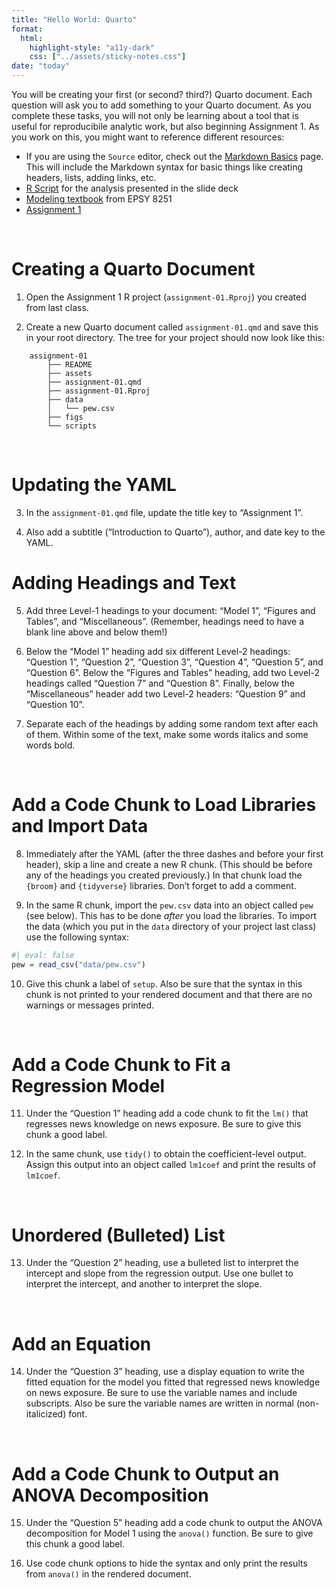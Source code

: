```yaml
---
title: "Hello World: Quarto"
format:
  html:
    highlight-style: "a11y-dark"
    css: ["../assets/sticky-notes.css"]
date: "today"
---
```


You will be creating your first (or second? third?) Quarto document. Each question will ask you to add something to your Quarto document. As you complete these tasks, you will not only be learning about a tool that is useful for reproducibile analytic work, but also beginning Assignment 1. As you work on this, you might want to reference different resources:

- If you are using the `Source` editor, check out the [Markdown Basics](https://quarto.org/docs/authoring/markdown-basics.html) page. This will include the Markdown syntax for basic things like creating headers, lists, adding links, etc.
- [R Script](../scripts/01-regression-review.R) for the analysis presented in the slide deck
- [Modeling textbook](https://zief0002.github.io/modeling/) from EPSY 8251
- [Assignment 1](../assignments/assignment-01.html)

<br />

# Creating a Quarto Document

1. Open the Assignment 1 R project (`assignment-01.Rproj`) you created from last class.

2. Create a new Quarto document called `assignment-01.qmd` and save this in your root directory. The tree for your project should now look like this:

```
    assignment-01
        ├── README
        ├── assets
        ├── assignment-01.qmd
        ├── assignment-01.Rproj
        ├── data
        │   └── pew.csv
        ├── figs
        └── scripts 
```


<br />

# Updating the YAML

3. In the `assignment-01.qmd` file, update the title key to "Assignment 1".

4. Also add a subtitle ("Introduction to Quarto"), author, and date key to the YAML.


# Adding Headings and Text

5. Add three Level-1 headings to your document: "Model 1", "Figures and Tables", and "Miscellaneous". (Remember, headings need to have a blank line above and below them!)

6. Below the "Model 1" heading add six different Level-2 headings: "Question 1", "Question 2", "Question 3", "Question 4", "Question 5", and "Question 6".  Below the "Figures and Tables" heading, add two Level-2 headings called "Question 7" and "Question 8". Finally, below the "Miscellaneous" header add two Level-2 headers: "Question 9" and "Question 10".

7. Separate each of the headings by adding some random text after each of them. Within some of the text, make some words italics and some words bold.

<br />


# Add a Code Chunk to Load Libraries and Import Data

8. Immediately after the YAML (after the three dashes and before your first header), skip a line and create a new R chunk. (This should be before any of the headings you created previously.) In that chunk load the `{broom}` and `{tidyverse}` libraries. Don't forget to add a comment.

9. In the same R chunk, import the `pew.csv` data into an object called `pew` (see below). This has to be done *after* you load the libraries. To import the data (which you put in the `data` directory of your project last class) use the following syntax:

```r
#| eval: false
pew = read_csv("data/pew.csv")
```

10. Give this chunk a label of `setup`. Also be sure that the syntax in this chunk is not printed to your rendered document and that there are no warnings or messages printed.

<br />

# Add a Code Chunk to Fit a Regression Model

11. Under the "Question 1" heading add a code chunk to fit the `lm()` that regresses news knowledge on news exposure. Be sure to give this chunk a good label.

12. In the same chunk, use `tidy()` to obtain the coefficient-level output. Assign this output into an object called `lm1coef` and print the results of `lm1coef`.

<br />

# Unordered (Bulleted) List

13. Under the "Question 2" heading, use a bulleted list to interpret the intercept and slope from the regression output. Use one bullet to interpret the intercept, and another to interpret the slope.

<br />

# Add an Equation

14. Under the "Question 3" heading, use a display equation to write the fitted equation for the model you fitted that regressed news knowledge on news exposure. Be sure to use the variable names and include subscripts. Also be sure the variable names are written in normal (non-italicized) font.

<br />

# Add a Code Chunk to Output an ANOVA Decomposition

15. Under the "Question 5" heading add a code chunk to output the ANOVA decomposition for Model 1 using the `anova()` function. Be sure to give this chunk a good label.

16. Use code chunk options to hide the syntax and only print the results from `anova()` in the rendered document.

<br />
